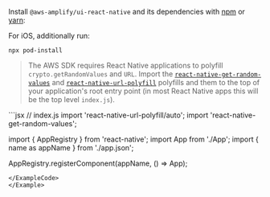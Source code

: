 
Install `@aws-amplify/ui-react-native` and its dependencies with [npm](https://www.npmjs.com/) or [yarn](https://yarnpkg.com/):

<InstallScripts framework="react-native" />

For iOS, additionally run:
```
npx pod-install
```

> The AWS SDK requires React Native applications to polyfill `crypto.getRandomValues` and `URL`. Import the [`react-native-get-random-values`](https://github.com/LinusU/react-native-get-random-values) and [`react-native-url-polyfill`](https://github.com/charpeni/react-native-url-polyfill) polyfills and them to the top of your application's root entry point (in most React Native apps this will be the top level `index.js`).

<Example>
<ExampleCode>
```jsx
// index.js
import 'react-native-url-polyfill/auto';
import 'react-native-get-random-values';

import { AppRegistry } from 'react-native';
import App from './App';
import { name as appName } from './app.json';

AppRegistry.registerComponent(appName, () => App);
```
</ExampleCode>
</Example>


